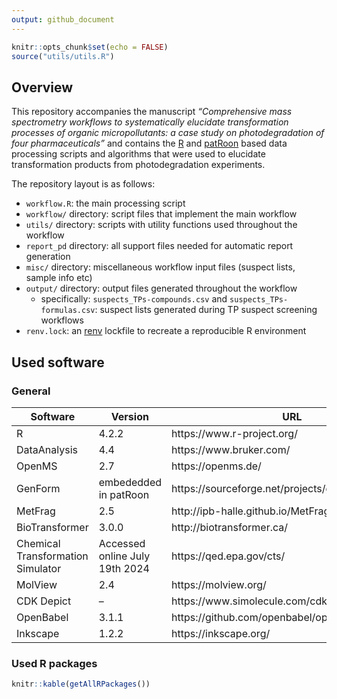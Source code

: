 ```yaml
---
output: github_document
---
```


```r
knitr::opts_chunk$set(echo = FALSE)
source("utils/utils.R")
```

## Overview

This repository accompanies the manuscript _"Comprehensive mass spectrometry workflows to systematically elucidate
transformation processes of organic micropollutants: a case study on photodegradation of four pharmaceuticals"_ and
contains the [R] and [patRoon] based data processing scripts and algorithms that were used to elucidate transformation
products from photodegradation experiments.

The repository layout is as follows:

* `workflow.R`: the main processing script
* `workflow/` directory: script files that implement the main workflow
* `utils/` directory: scripts with utility functions used throughout the workflow
* `report_pd` directory: all support files needed for automatic report generation
* `misc/` directory: miscellaneous workflow input files (suspect lists, sample info etc)
* `output/` directory: output files generated throughout the workflow
    * specifically: `suspects_TPs-compounds.csv` and `suspects_TPs-formulas.csv`: suspect lists generated during TP suspect screening workflows
* `renv.lock`: an [renv] lockfile to recreate a reproducible R environment

## Used software

### General

Software       | Version | URL
-------------- | ------- | -------------------------------------
R              | 4.2.2   | https://www.r-project.org/
DataAnalysis   | 4.4     | https://www.bruker.com/
OpenMS         | 2.7     | https://openms.de/
GenForm        | embededded in patRoon | https://sourceforge.net/projects/genform/
MetFrag        | 2.5     | http://ipb-halle.github.io/MetFrag/
BioTransformer | 3.0.0   | http://biotransformer.ca/
Chemical Transformation Simulator | Accessed online July 19th 2024 | https://qed.epa.gov/cts/
MolView        | 2.4     | https://molview.org/
CDK Depict     | --      | https://www.simolecule.com/cdkdepict/depict.html
OpenBabel      | 3.1.1   | https://github.com/openbabel/openbabel
Inkscape       | 1.2.2   | https://inkscape.org/

### Used R packages

```r
knitr::kable(getAllRPackages())
```

[R]: https://www.r-project.org/
[patRoon]: https://rickhelmus.github.io/patRoon/
[renv]: https://rstudio.github.io/renv
